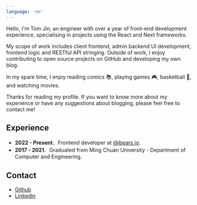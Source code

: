 ```yaml
---
language: 'en'
---
```

Hello, I'm Tom Jin, an engineer with over a year of front-end development experience, specialising in projects using the React and Next frameworks.

My scope of work includes client frontend, admin backend UI development, frontend logic and RESTful API stringing. Outside of work, I enjoy contributing to open source projects on GitHub and developing my own blog.

In my spare time, I enjoy reading comics 📚, playing games 🎮, basketball 🏀, and watching movies.

Thanks for reading my profile. If you want to know more about my experience or have any suggestions about blogging, please feel free to contact me!

## Experience
- **2022 - Present**．Frontend developer at [@ibears.io](https://ibears.io/).
- **2017 - 2021**．Graduated from Ming Chuan University - Department of Computer and Engineering.

## Contact
- [Github](https://github.com/tommm2)
- [Linkedin](https://www.linkedin.com/in/jinrup/)
